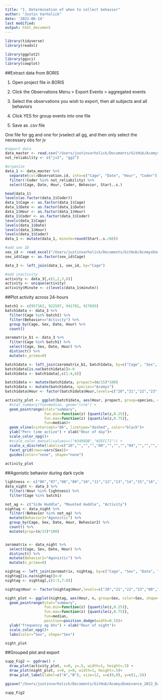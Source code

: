 ```yaml
---
title: "1. Determination of when to collect behavior"
author: "Justin Varholick"
date: '2022-06-14'
last modified: 
output: html_document
---
```


```r
library(tidyverse)
library(readxl)

library(ggplot2)
library(ggsci)
library(cowplot)
```

##Extract data from BORIS

1.  Open project file in BORIS

2.  Click the Observations Menu \> Export Events \> aggregated events

3.  Select the observations you wish to export, then all subjects and
    all behaviors

4.  Click YES for group events into one file

5.  Save as .csv file

One file for gg and one for jvselect all gg, and then only select the
necessary obs for jv

```r
#import data
data_master <- read.csv("/Users/justinvarholick/Documents/GitHub/AcomysDominance_2022_Data_Results/Data/Ag_Boris_20211109_fromMaster_B1B2B3.csv")
not_reliability <- c("jv2", "gg2")

#organize
data_1 <- data_master %>% 
  separate(col=Observation.id, into=c("Cage", "Date", "Hour", "Coder"), sep="_") %>% 
  filter(!Coder %in% not_reliability) %>% 
  select(Cage, Date, Hour, Coder, Behavior, Start..s.)

head(data_1)
levels(as.factor(data_1$Coder))
data_1$Cage <- as.factor(data_1$Cage)
data_1$Date <- as.factor(data_1$Date)
data_1$Hour <- as.factor(data_1$Hour)
data_1$Coder <- as.factor(data_1$Coder)
levels(data_1$Cage)
levels(data_1$Date)
levels(data_1$Hour)
levels(data_1$Coder)
data_1 <- mutate(data_1, minute=round(Start..s./60))

#add sex ID
sex_id <- read_excel("/Users/justinvarholick/Documents/GitHub/AcomysDominance_2022_Data_Results/Data/AcomysDomRegen_Inventory.xlsx", sheet = "sexes")
sex_id$Cage <- as.factor(sex_id$Cage)

data_3 <- left_join(data_1, sex_id, by="Cage")

#add inactivity 
activity <- data_3[,c(1,2,3,8)]
activity <- unique(activity)
activity$Minute <- c(levels(data_1$minute))
```
##Plot activity across 24-hours
```r
batch1 <- c(957162, 922587, 941702, 927693)
batch1data <- data_3 %>% 
  filter(Cage %in% batch1) %>% 
  filter(Behavior=="Activity") %>% 
  group_by(Cage, Sex, Date, Hour) %>% 
  count()

zeromatrix_b1 <- data_3 %>% 
  filter(Cage %in% batch1) %>% 
  select(Cage, Sex, Date, Hour) %>% 
  distinct() %>% 
  mutate(n_prime=0)

batch1data <- left_join(zeromatrix_b1, batch1data, by=c("Cage", "Sex", "Date", "Hour"))
batch1data[is.na(batch1data)]<-0
batch1data <- batch1data[,c(1:4,6)]

batch1data <- mutate(batch1data, propact=(n/15)*100)
batch1data <- mutate(batch1data, species="Acomys")
batch1data$Hour <- factor(batch1data$Hour,levels=c("20","21","22","23","00","01","02","03","04","05","06","07","08","09","10","11","12","13","14","15","16","17","18","19"))

activity_plot <- ggplot(batch1data, aes(Hour, propact, group=species, color=Sex, shape=Sex)) +
  #stat_summary(fun=median, geom="line") +
  geom_pointrange(stat="summary",
                  fun.min=function(z) {quantile(z,0.25)},
                  fun.max=function(z) {quantile(z,0.75)},
                  fun=median)+
  geom_vline(xintercept="06", linetype="dashed", color="black")+
  ylab("Perc time active") + xlab("Hour of day")+
  scale_color_npg()+
  #scale_color_manual(values=c("#3498DB","#2ECC71")) +
  scale_x_discrete(labels=c("20","","","","00","","","","04","","","","08","","","","12","","","","16","","",""))+
  facet_grid(rows=vars(Sex))+
  guides(color="none", shape="none")
 
activity_plot
```
##Agonistic behavior during dark cycle
```r
lightness <- c("06","07","08","09","10","11","12","13","14","15","16","17","18","19")
data_night <- data_3 %>% 
  filter(!Hour %in% lightness) %>% 
  filter(Cage %in% batch1)

not_ag <- c("Side Huddle", "Mounted Huddle", "Activity")
nightag <- data_night %>% 
  filter(!Behavior %in% not_ag) %>% 
  mutate(Behavior2="Agonistic") %>% 
  group_by(Cage, Sex, Date, Hour, Behavior2) %>% 
  count() %>% 
  mutate(prop=(n/15)*100)


zeromatrix <- data_night %>% 
  select(Cage, Sex, Date, Hour) %>% 
  distinct() %>% 
  mutate(Behavior2="Agonistic") %>% 
  mutate(n_prime=0) 

nightag <- left_join(zeromatrix, nightag, by=c("Cage", "Sex", "Date", "Hour", "Behavior2")) 
nightag[is.na(nightag)]<-0 
nightag <- nightag[,c(1:5,7:8)] 

nightag$Hour <- factor(nightag$Hour,levels=c("20","21","22","23","00","01","02","03","04","05"))

night_plot <- ggplot(nightag, aes(Hour, n, group=Sex, color=Sex, shape=Sex)) +
  geom_pointrange(stat="summary",
                  fun.min=function(z) {quantile(z,0.25)},
                  fun.max=function(z) {quantile(z,0.75)},
                  fun=median, 
                  position=position_dodge(width=0.5))+
  ylab("frequency ag bhv") + xlab("Hour of night")+
  scale_color_npg()+
  labs(color="Sex", shape="Sex")

night_plot
```

##Grouped plot and export
```r
supp_Fig2 <- ggdraw() + 
  draw_plot(activity_plot, x=0, y=.5, width=1, height=.5) +
  draw_plot(night_plot, x=0, y=0, width=1, height=.5)+
  draw_plot_label(label=c("A","B"), size=12, x=c(0,0), y=c(1,.5))

ggsave("/Users/justinvarholick/Documents/GitHub/AcomysDominance_2022_Data_Results/R generated figures/supp_Fig2.tiff", supp_Fig2, units="cm", width = 17, height = 14, device='tiff', dpi=300)

supp_Fig2
```

